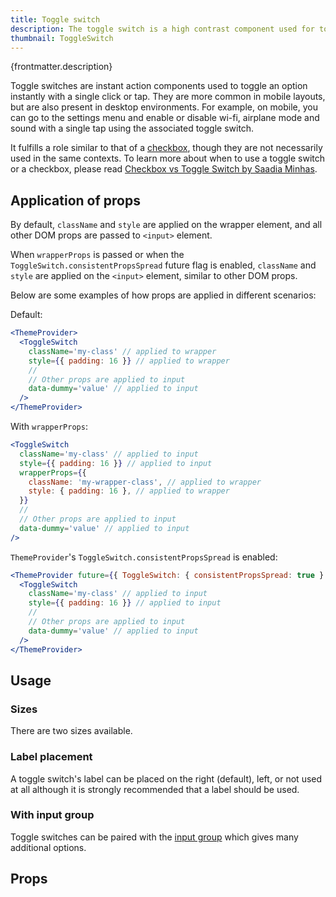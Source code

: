 ```yaml
---
title: Toggle switch
description: The toggle switch is a high contrast component used for toggling settings that only have two states.
thumbnail: ToggleSwitch
---
```


<p>{frontmatter.description}</p>

<LiveExample src='ToggleSwitch.main.jsx' truncate={false}>
  <AllExamples.ToggleSwitchMainExample client:load />
</LiveExample>

Toggle switches are instant action components used to toggle an option instantly with a single click or tap. They are more common in mobile layouts, but are also present in desktop environments. For example, on mobile, you can go to the settings menu and enable or disable wi-fi, airplane mode and sound with a single tap using the associated toggle switch.

It fulfills a role similar to that of a [checkbox](checkbox), though they are not necessarily used in the same contexts. To learn more about when to use a toggle switch or a checkbox, please read [Checkbox vs Toggle Switch by Saadia Minhas](https://uxplanet.org/checkbox-vs-toggle-switch-7fc6e83f10b8).

## Application of props

By default, `className` and `style` are applied on the wrapper element, and all other DOM props are passed to `<input>` element.

When `wrapperProps` is passed or when the `ToggleSwitch.consistentPropsSpread` future flag is enabled, `className` and `style` are applied on the `<input>` element, similar to other DOM props.

Below are some examples of how props are applied in different scenarios:

Default:

```jsx
<ThemeProvider>
  <ToggleSwitch
    className='my-class' // applied to wrapper
    style={{ padding: 16 }} // applied to wrapper
    //
    // Other props are applied to input
    data-dummy='value' // applied to input
  />
</ThemeProvider>
```

With `wrapperProps`:

```jsx
<ToggleSwitch
  className='my-class' // applied to input
  style={{ padding: 16 }} // applied to input
  wrapperProps={{
    className: 'my-wrapper-class', // applied to wrapper
    style: { padding: 16 }, // applied to wrapper
  }}
  //
  // Other props are applied to input
  data-dummy='value' // applied to input
/>
```

`ThemeProvider`'s `ToggleSwitch.consistentPropsSpread` is enabled:

```jsx
<ThemeProvider future={{ ToggleSwitch: { consistentPropsSpread: true } }}>
  <ToggleSwitch
    className='my-class' // applied to input
    style={{ padding: 16 }} // applied to input
    //
    // Other props are applied to input
    data-dummy='value' // applied to input
  />
</ThemeProvider>
```

## Usage

### Sizes

There are two sizes available.

<LiveExample src='ToggleSwitch.sizes.jsx'>
  <AllExamples.ToggleSwitchSizesExample client:load />
</LiveExample>

### Label placement

A toggle switch's label can be placed on the right (default), left, or not used at all although it is strongly recommended that a label should be used.

<LiveExample src='ToggleSwitch.labels.jsx'>
  <AllExamples.ToggleSwitchLabelsExample client:load />
</LiveExample>

### With input group

Toggle switches can be paired with the [input group](inputgroup) which gives many additional options.

<LiveExample src='ToggleSwitch.inputgroup.jsx'>
  <AllExamples.ToggleSwitchInputGroupExample client:load />
</LiveExample>

## Props

<PropsTable path='@itwin/itwinui-react/esm/core/ToggleSwitch/ToggleSwitch.d.ts' />
